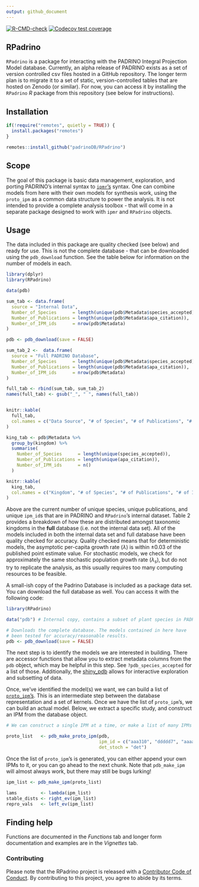 ```yaml
---
output: github_document
---
```


[![R-CMD-check](https://github.com/padrinODB/RPadrino/workflows/R-CMD-check/badge.svg)](https://github.com/padrinoDB/RPadrino/actions) 
[![Codecov test coverage](https://codecov.io/gh/padrinoDB/RPadrino/branch/main/graph/badge.svg)](https://codecov.io/gh/padrinoDB/RPadrino?branch=main)


## RPadrino

`RPadrino` is a package for interacting with the PADRINO Integral Projection Model database. Currently, an alpha release of PADRINO exists as a set of version controlled csv files hosted in a GitHub repository. The longer term plan is to migrate it to a set of static, version-controlled tables that are hosted on Zenodo (or similar). For now, you can access it by installing the `RPadrino` _R_ package from this repository (see below for instructions).

## Installation

```r

if(!require("remotes", quietly = TRUE)) {
  install.packages("remotes")
}

remotes::install_github("padrinoDB/RPadrino")

```

## Scope

The goal of this package is basic data management, exploration, and porting PADRINO's internal syntax to [`ipmr`'s](https://levisc8.github.io/ipmr/) syntax. One can combine models from here with their own models for synthesis work, using the `proto_ipm` as a common data structure to power the analysis. It is not intended to provide a complete analysis toolbox - that will come in a separate package designed to work with `ipmr` and `RPadrino` objects.

## Usage

The data included in this package are quality checked (see below) and ready for use. This is not the complete database - that can be downloaded using the `pdb_download` function. See the table below for information on the number of models in each.

```r
library(dplyr)
library(RPadrino)

data(pdb)

sum_tab <- data.frame(
  source = "Internal Data",
  Number_of_Species      = length(unique(pdb$Metadata$species_accepted)), 
  Number_of_Publications = length(unique(pdb$Metadata$apa_citation)),
  Number_of_IPM_ids      = nrow(pdb$Metadata)
)

pdb <- pdb_download(save = FALSE)

sum_tab_2 <-  data.frame(
  source = "Full PADRINO Database",
  Number_of_Species      = length(unique(pdb$Metadata$species_accepted)), 
  Number_of_Publications = length(unique(pdb$Metadata$apa_citation)),
  Number_of_IPM_ids      = nrow(pdb$Metadata)
)

full_tab <- rbind(sum_tab, sum_tab_2)
names(full_tab) <- gsub("_", " ", names(full_tab))


knitr::kable(
  full_tab,
  col.names = c("Data Source", "# of Species", "# of Publications", "# of IPM id's")
)

king_tab <- pdb$Metadata %>%
  group_by(kingdom) %>% 
  summarise(
    Number_of_Species      = length(unique(species_accepted)), 
    Number_of_Publications = length(unique(apa_citation)),
    Number_of_IPM_ids      = n()
  )

knitr::kable(
  king_tab,
  col.names = c("Kingdom", "# of Species", "# of Publications", "# of IPM id's")
)

```

Above are the current number of unique species, unique publications, and unique `ipm_id`s that are in PADRINO and `RPadrino`'s internal dataset. Table 2 provides a breakdown of how these are distributed amongst taxonomic kingdoms in the **full** database (i.e. not the internal data set). All of the models included in both the internal data set and full database have been quality checked for accuracy. Quality checked means that for deterministic models, the asymptotic per-capita growth rate ($\lambda$) is within $\pm 0.03$ of the published point estimate value. For stochastic models, we check for approximately the same stochastic population growth rate ($\lambda_s$), but do not try to replicate the analysis, as this usually requires too many computing resources to be feasible.  

A small-ish copy of the Padrino Database is included as a package data set. You can download the full database as well. You can access it with the following code:

```r

library(RPadrino)

data("pdb") # Internal copy, contains a subset of plant species in PADRINO

# Downloads the complete database. The models contained in here have 
# been tested for accuracy/reasonable results.  
pdb <- pdb_download(save = FALSE) 

```

The next step is to identify the models we are interested in building. There are accessor functions that allow you to extract metadata columns from the `pdb` object, which may be helpful in this step. See `?pdb_species_accepted` for a list of those. Additionally, the [shiny_pdb](https://sam-levin.shinyapps.io/shiny_pdb/) allows for interactive exploration and subsetting of data. 

Once, we've identified the model(s) we want, we can build a list of [`proto_ipm`'s](https://levisc8.github.io/ipmr/articles/proto-ipms.html). This is an intermediate step between the database representation and a set of kernels. Once we have the list of `proto_ipm`'s, we can build an actual model. Below, we extract a specific study, and construct an IPM from the database object.

```r

# We can construct a single IPM at a time, or make a list of many IPMs

proto_list   <- pdb_make_proto_ipm(pdb, 
                                   ipm_id = c("aaa310", "ddddd7", "aaaa17"),
                                   det_stoch = "det")

```

Once the list of `proto_ipm`'s is generated, you can either append your own IPMs to it, or you can go ahead to the next chunk. Note that `pdb_make_ipm` will almost always work, but there may still be bugs lurking!

```r

ipm_list <- pdb_make_ipm(proto_list)

lams         <- lambda(ipm_list)
stable_dists <- right_ev(ipm_list)
repro_vals   <- left_ev(ipm_list)

```

## Finding help

Functions are documented in the _Functions_ tab and longer form documentation and examples are in the _Vignettes_ tab.

### Contributing

Please note that the RPadrino project is released with a [Contributor Code of Conduct](https://contributor-covenant.org/version/2/0/CODE_OF_CONDUCT.html). By contributing to this project, you agree to abide by its terms.
